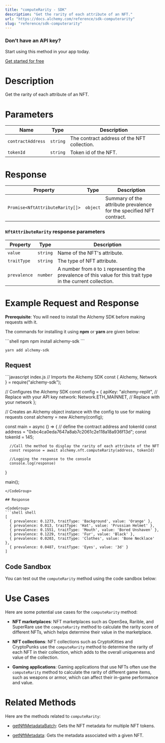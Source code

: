 ```yaml
---
title: "computeRarity - SDK"
description: "Get the rarity of each attribute of an NFT."
url: "https://docs.alchemy.com/reference/sdk-computerarity"
slug: "reference/sdk-computerarity"
---
```



### Don’t have an API key?

Start using this method in your app today.

[Get started for free](https://dashboard.alchemy.com/signup/?a=estimateGas)

# Description

Get the rarity of each attribute of an NFT.

# Parameters

| Name              | Type     | Description                                 |
| ----------------- | -------- | ------------------------------------------- |
| `contractAddress` | `string` | The contract address of the NFT collection. |
| `tokenId`         | `string` | Token id of the NFT.                        |

# Response

| Property                        | Type     | Description                                                         |
| ------------------------------- | -------- | ------------------------------------------------------------------- |
| `Promise<NftAttributeRarity[]>` | `object` | Summary of the attribute prevalence for the specified NFT contract. |

### `NftAttributeRarity` response parameters

| Property     | Type     | Description                                                                                                       |
| ------------ | -------- | ----------------------------------------------------------------------------------------------------------------- |
| `value`      | `string` | Name of the NFT's attribute.                                                                                      |
| `traitType`  | `string` | The type of NFT attribute.                                                                                        |
| `prevalence` | `number` | A number from `0` to `1` representing the prevalence of this value for this trait type in the current collection. |

# Example Request and Response

**Prerequisite**: You will need to install the Alchemy SDK before making requests with it.

The commands for installing it using **npm** or **yarn** are given below:

<CodeGroup>
  ```shell npm
  npm install alchemy-sdk
  ```

  ```shell yarn
  yarn add alchemy-sdk
  ```
</CodeGroup>

## Request

<CodeGroup>
  ```javascript index.js
  // Imports the Alchemy SDK
  const { Alchemy, Network } = require("alchemy-sdk");

  // Configures the Alchemy SDK
  const config = {
      apiKey: "alchemy-replit", // Replace with your API key
      network: Network.ETH_MAINNET, // Replace with your network
  };

  // Creates an Alchemy object instance with the config to use for making requests
  const alchemy = new Alchemy(config);

  const main = async () => {
      // define the contract address and tokenId
      const address = "0xbc4ca0eda7647a8ab7c2061c2e118a18a936f13d";
      const tokenId = 145;

      //Call the method to display the rarity of each attribute of the NFT
      const response = await alchemy.nft.computeRarity(address, tokenId)

      //Logging the response to the console
      console.log(response)
  }

  main();
  ```
</CodeGroup>

## Response

<CodeGroup>
  ```shell shell
  [
    { prevalence: 0.1273, traitType: 'Background', value: 'Orange' },
    { prevalence: 0.013, traitType: 'Hat', value: 'Prussian Helmet' },
    { prevalence: 0.1551, traitType: 'Mouth', value: 'Bored Unshaven' },
    { prevalence: 0.1229, traitType: 'Fur', value: 'Black' },
    { prevalence: 0.0203, traitType: 'Clothes', value: 'Bone Necklace' },
    { prevalence: 0.0487, traitType: 'Eyes', value: '3d' }
  ]
  ```
</CodeGroup>

## Code Sandbox

You can test out the `computeRarity` method using the code sandbox below:

# Use Cases

Here are some potential use cases for the `computeRarity` method:

* **NFT marketplaces**: NFT marketplaces such as OpenSea, Rarible, and SuperRare use the `computeRarity` method to calculate the rarity score of different NFTs, which helps determine their value in the marketplace.

* **NFT collections**: NFT collections such as CryptoKitties and CryptoPunks use the `computeRarity` method to determine the rarity of each NFT in their collection, which adds to the overall uniqueness and value of the collection.

* **Gaming applications**: Gaming applications that use NFTs often use the `computeRarity` method to calculate the rarity of different game items, such as weapons or armor, which can affect their in-game performance and value.

# Related Methods

Here are the methods related to `computeRarity`:

* [getNftMetadataBatch](/reference/getnftmetadatabatch-sdk): Gets the NFT metadata for multiple NFT tokens.

* [getNftMetadata](/reference/getnftmetadata-sdk): Gets the metadata associated with a given NFT.
